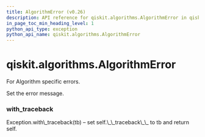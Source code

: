 ```yaml
---
title: AlgorithmError (v0.26)
description: API reference for qiskit.algorithms.AlgorithmError in qiskit v0.26
in_page_toc_min_heading_level: 1
python_api_type: exception
python_api_name: qiskit.algorithms.AlgorithmError
---
```


<span id="qiskit-algorithms-algorithmerror" />

# qiskit.algorithms.AlgorithmError

<Class id="qiskit.algorithms.AlgorithmError" isDedicatedPage={true} github="https://github.com/qiskit/qiskit/tree/stable/0.17/qiskit/algorithms/exceptions.py" signature="AlgorithmError(*message)" modifiers="exception">
  For Algorithm specific errors.

  Set the error message.

  ### with\_traceback

  <Function id="qiskit.algorithms.AlgorithmError.with_traceback" signature="with_traceback()">
    Exception.with\_traceback(tb) – set self.\_\_traceback\_\_ to tb and return self.
  </Function>
</Class>

